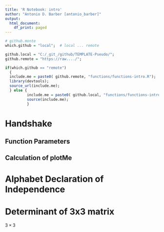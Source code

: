 ```yaml
---
title: 'R Notebook: intro'
author: "Antonio D. Barber [antonio_barber]"
output:
  html_document:
    df_print: paged
---
```


```r
# github.monte
which.github = "local";  # local ... remote 

github.local = "C:/_git_/github/TEMPLATE-Pseudo/";
github.remote = "https://raw..../";

if(which.github == "remote")
  {
  include.me = paste0( github.remote, "functions/functions-intro.R");
  library(devtools);
  source_url(include.me);
  } else {
          include.me = paste0( github.local, "functions/functions-intro.R");
          source(include.me);
          }
```


# Handshake

## Function Parameters

## Calculation of plotMe

# Alphabet Declaration of Independence

# Determinant of 3x3 matrix

$3 \times 3$


